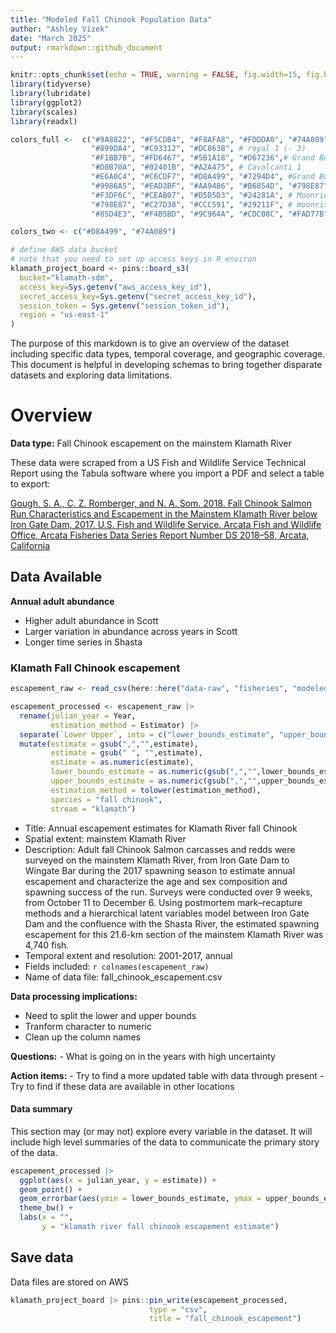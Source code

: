 ```yaml
---
title: "Modeled Fall Chinook Population Data"
author: "Ashley Vizek"
date: "March 2025"
output: rmarkdown::github_document
---
```

```r
knitr::opts_chunk$set(echo = TRUE, warning = FALSE, fig.width=15, fig.height=10)
library(tidyverse)
library(lubridate)
library(ggplot2)
library(scales)
library(readxl)

colors_full <-  c("#9A8822", "#F5CDB4", "#F8AFA8", "#FDDDA0", "#74A089", #Royal 2
                  "#899DA4", "#C93312", "#DC863B", # royal 1 (- 3)
                  "#F1BB7B", "#FD6467", "#5B1A18", "#D67236",# Grand Budapest 1 (-4)
                  "#D8B70A", "#02401B", "#A2A475", # Cavalcanti 1
                  "#E6A0C4", "#C6CDF7", "#D8A499", "#7294D4", #Grand Budapest 2
                  "#9986A5", "#EAD3BF", "#AA9486", "#B6854D", "#798E87", # Isle of dogs 2 altered slightly
                  "#F3DF6C", "#CEAB07", "#D5D5D3", "#24281A", # Moonriese 1, 
                  "#798E87", "#C27D38", "#CCC591", "#29211F", # moonrise 2
                  "#85D4E3", "#F4B5BD", "#9C964A", "#CDC08C", "#FAD77B" ) # moonrise 3 

colors_two <- c("#D8A499", "#74A089")

# define AWS data bucket
# note that you need to set up access keys in R environ
klamath_project_board <- pins::board_s3(
  bucket="klamath-sdm",
  access_key=Sys.getenv("aws_access_key_id"),
  secret_access_key=Sys.getenv("secret_access_key_id"),
  session_token = Sys.getenv("session_token_id"),
  region = "us-east-1"
)
```

The purpose of this markdown is to give an overview of the dataset including specific data types, temporal coverage, and geographic coverage. This document is helpful in developing schemas to bring together disparate datasets and exploring data limitations.

# Overview

**Data type:** Fall Chinook escapement on the mainstem Klamath River

These data were scraped from a US Fish and Wildlife Service Technical Report using the Tabula software where you import a PDF and select a table to export: 

[Gough, S. A., C. Z. Romberger, and N. A. Som. 2018. Fall Chinook Salmon Run Characteristics and Escapement in the Mainstem Klamath River below Iron Gate Dam, 2017. U.S. Fish and Wildlife Service. Arcata Fish and Wildlife Office, Arcata Fisheries Data Series Report Number DS 2018–58, Arcata, California](https://www.fws.gov/sites/default/files/documents/2017%20klamath%20spawn%20survey%20report%202017%20FINAL1.pdf)

## Data Available {.tabset} 

**Annual adult abundance**

- Higher adult abundance in Scott 
- Larger variation in abundance across years in Scott
- Longer time series in Shasta

### Klamath Fall Chinook escapement

```r
escapement_raw <- read_csv(here::here("data-raw", "fisheries", "modeled", "fall_chinook_escapement.csv"))

escapement_processed <- escapement_raw |> 
  rename(julian_year = Year,
         estimation_method = Estimator) |> 
  separate(`Lower Upper`, into = c("lower_bounds_estimate", "upper_bounds_estimate"), sep = " ") |> 
  mutate(estimate = gsub(",","",estimate),
         estimate = gsub(" ", "",estimate),
         estimate = as.numeric(estimate),
         lower_bounds_estimate = as.numeric(gsub(",","",lower_bounds_estimate)),
         upper_bounds_estimate = as.numeric(gsub(",","",upper_bounds_estimate)),
         estimation_method = tolower(estimation_method),
         species = "fall chinook",
         stream = "klamath")
```

 - Title: Annual escapement estimates for Klamath River fall Chinook
 - Spatial extent: mainstem Klamath River
 - Description: Adult fall Chinook Salmon carcasses and redds were surveyed on the mainstem Klamath River, from Iron Gate Dam to Wingate Bar during the 2017 spawning season to estimate annual escapement and characterize the age and sex composition and spawning success of the run. Surveys were conducted over 9 weeks, from October 11 to December 6. Using postmortem mark–recapture methods and a hierarchical latent variables model between Iron Gate Dam and the confluence with the Shasta River, the estimated spawning escapement for this 21.6-km section of the mainstem Klamath River was 4,740 fish.
 - Temporal extent and resolution: 2001-2017, annual
 - Fields included: `r colnames(escapement_raw)`
 - Name of data file: fall_chinook_escapement.csv
 
**Data processing implications:**

- Need to split the lower and upper bounds
- Tranform character to numeric
- Clean up the column names

**Questions:**
- What is going on in the years with high uncertainty


**Action items:**
- Try to find a more updated table with data through present
- Try to find if these data are available in other locations

#### Data summary

This section may (or may not) explore every variable in the dataset. It will include high level summaries of the data to communicate the primary story of the data.

```r
escapement_processed |> 
  ggplot(aes(x = julian_year, y = estimate)) +
  geom_point() +
  geom_errorbar(aes(ymin = lower_bounds_estimate, ymax = upper_bounds_estimate), width = 0.2) + 
  theme_bw() +
  labs(x = "",
       y = "klamath river fall chinook escapement estimate")

```


## Save data

Data files are stored on AWS

```r
klamath_project_board |> pins::pin_write(escapement_processed,
                               type = "csv",
                               title = "fall_chinook_escapement")
```